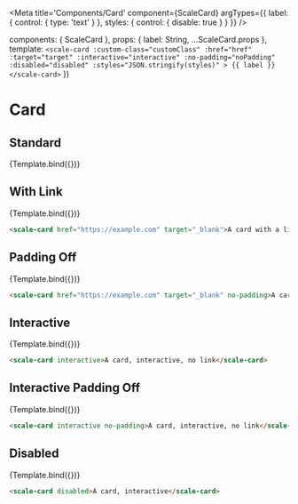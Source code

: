 
<!--
  👀

  We're missing two key things from Stencil's docs in the generated readme file:
  - whether attributes are optional or required
  - any description for those attributes
  - plus, writing them again in the .vue file can be error-prone.

  Other minor pain-points:
  - writing the code-snippet manually, need to make sure attribute/values match
  - declaring all props both in Template and the <template> of the .vue file

  Two more thing to think about:
  - in the end there's nothing Vue-specific in the stories, only for us devs, no?
    al least until the code snippet in the Preview works as expected and doesn't show `Template.bind()`
  - we're not using the Vue output target package (it's not really useful in Storybook)
-->

<Meta
  title='Components/Card'
  component={ScaleCard}
  argTypes={{
    label: {
      control: { type: 'text' }
    },
    styles: {
      control: { disable: true }
    }
  }}
/>

  components: { ScaleCard },
  props: {
    label: String,
    ...ScaleCard.props
  },
  template: `
    <scale-card
      :custom-class="customClass"
      :href="href"
      :target="target"
      :interactive="interactive"
      :no-padding="noPadding"
      :disabled="disabled"
      :styles="JSON.stringify(styles)"
    >
      {{ label }}
    </scale-card>
  `
})

# Card

## Standard

<Preview withSource="none">
  <Story
    name='Standard'
    args={{
      label: 'A card',
    }}
  >
    {Template.bind({})}
  </Story>
</Preview>

<Props story='Standard' />

## With Link

<Preview withSource="none">
  <Story
    name='With Link'
    args={{
      label: 'A card with a link to example.com',
      href: 'https://example.com',
      target: '_blank'
    }}
  >
    {Template.bind({})}
  </Story>
</Preview>

```html
<scale-card href="https://example.com" target="_blank">A card with a link to example.com</scale-card>
```


## Padding Off

<Preview withSource="none">
  <Story
    name='Padding Off'
    args={{
      label: 'A card with a link to example.com',
      noPadding: true
    }}
  >
    {Template.bind({})}
  </Story>
</Preview>

```html
<scale-card href="https://example.com" target="_blank" no-padding>A card with a link to example.com</scale-card>
```

## Interactive

<Preview withSource="none">
  <Story
    name='Interactive'
    args={{
      label: 'A card, interactive, no link',
      interactive: true
    }}
  >
    {Template.bind({})}
  </Story>
</Preview>

```html
<scale-card interactive>A card, interactive, no link</scale-card>
```


## Interactive Padding Off

<Preview withSource="none">
  <Story
    name='Interactive Padding Off'
    args={{
      label: 'A card, interactive, no link',
      interactive: true,
      noPadding: true
    }}
  >
    {Template.bind({})}
  </Story>
</Preview>

```html
<scale-card interactive no-padding>A card, interactive, no link</scale-card>
```

## Disabled

<Preview withSource="none">
  <Story
    name='Disabled'
    args={{
      label: 'A card, disabled',
      disabled: true
    }}
  >
    {Template.bind({})}
  </Story>
</Preview>

```html
<scale-card disabled>A card, interactive</scale-card>
```

